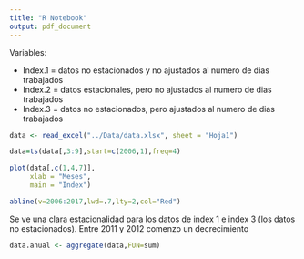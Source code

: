```yaml
---
title: "R Notebook"
output: pdf_document
---
```

Variables: 
 
- Index.1 = datos no estacionados y no ajustados al numero de dias trabajados
- Index.2 = datos estacionales, pero no ajustados al numero de dias trabajados
- Index.3 = datos no estacionados, pero ajustados al numero de dias trabajados

```r

data <- read_excel("../Data/data.xlsx", sheet = "Hoja1")

data=ts(data[,3:9],start=c(2006,1),freq=4)

plot(data[,c(1,4,7)],
     xlab = "Meses",
     main = "Index")

abline(v=2006:2017,lwd=.7,lty=2,col="Red")

```

Se ve una clara estacionalidad para los datos de index 1 e index 3 (los datos no estacionados).
Entre 2011 y 2012 comenzo un decrecimiento

```r
data.anual <- aggregate(data,FUN=sum)
```


